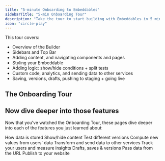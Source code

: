 ```yaml
---
title: "5-minute Onboarding to Embeddables"
sidebarTitle: "5-min Onboarding Tour"
description: "Take the tour to start building with Embeddables in 5 minutes"
icon: "circle-play"
---
```



This tour covers:

- Overview of the Builder
- Sidebars and Top Bar
- Adding content, and navigating components and pages
- Styling your Embeddable
- Adding logic: show/hide conditions + split tests
- Custom code, analytics, and sending data to other services
- Saving, versions, drafts, pushing to staging + going live

## The Onboarding Tour

<TellaVideo url="https://www.tella.tv/video/cm8ypi49v000q09ldasr78vvz/embed?b=0&title=0&a=1&loop=0&t=0&muted=0&wt=1" />


## Now dive deeper into those features

Now that you've watched the Onboarding Tour, these pages dive deeper into each of the features you just learned about:

<CardGroup cols={3}>
  <Card title="User Data" icon="database" href="/features/user-data">
    How data is stored
  </Card>
  <Card title="Conditions" icon="split" href="/features/conditions">
    Show/hide content 
  </Card>
  <Card title="Split Testing" icon="flask" href="/features/split-tests">
    Test different versions
  </Card>
  <Card title="Computed Fields" icon="brackets-curly" href="/features/computed-fields">
    Compute new values from users' data
  </Card>
  <Card title="Actions" icon="code" href="/features/actions">
    Transform and send data to other services
  </Card>
  <Card title="Analytics" icon="chart-line-up" href="/features/analytics">
    Track your users and measure insights
  </Card>
  <Card title="Version Control" icon="floppy-disk" href="/features/saving-and-version-control">
    Drafts, saves & versions
  </Card>
  <Card title="URL Params" icon="vial" href="/features/url-params">
    Pass data from the URL
  </Card>
  <Card title="Going live" icon="square-code" href="/features/publish-to-your-site">
    Publish to your website
  </Card>
</CardGroup>

